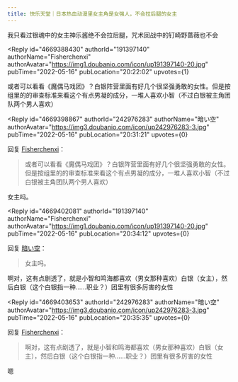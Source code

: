 ```yaml
---
title: 快乐天堂｜日本热血动漫里女主角是女强人，不会拉后腿的女主
---
```



<Forum groupName="动画番剧" groupUrl="https://www.douban.com/group/596353/" archivedAt="2025-05-16T16:30:55.840Z">
  <Post
    id="266917806"
    title="快乐天堂｜日本热血动漫里女主角是女强人，不会拉后腿的女主"
    url="https://www.douban.com/group/topic/266917806/?_spm_id=MjQyOTc2Mjgz"
    pubTime="2022-05-18"
    highlightUserId="191397140"
  >
我只看过银魂中的女主神乐酱绝不会拉后腿，咒术回战中的钉崎野蔷薇也不会

<Reply
  id="4669388430"
  authorId="191397140"
  authorName="Fisherchenxi"
  authorAvatar="https://img1.doubanio.com/icon/up191397140-20.jpg"
  pubTime="2022-05-16"
  pubLocation="20:22:02"
  upvotes={1}
>
或者可以看看《魔偶马戏团》？白银阵营里面有好几个很坚强勇敢的女性。但是按组里的的审查标准来看这个有点男凝的成分，一堆人喜欢小智（不过白银被主角团队两个男人喜欢）
</Reply>

<Reply
  id="4669398867"
  authorId="242976283"
  authorName="暗い空"
  authorAvatar="https://img3.doubanio.com/icon/up242976283-3.jpg"
  pubTime="2022-05-16"
  pubLocation="20:31:21"
  upvotes={0}
>
回复 [Fisherchenxi](https://www.douban.com/people/191397140/)：
 > 或者可以看看《魔偶马戏团》？白银阵营里面有好几个很坚强勇敢的女性。但是按组里的的审查标准来看这个有点男凝的成分，一堆人喜欢小智（不过白银被主角团队两个男人喜欢）

女主吗。
</Reply>

<Reply
  id="4669402081"
  authorId="191397140"
  authorName="Fisherchenxi"
  authorAvatar="https://img1.doubanio.com/icon/up191397140-20.jpg"
  pubTime="2022-05-16"
  pubLocation="20:34:12"
  upvotes={0}
>
回复 [暗い空](https://www.douban.com/people/242976283/)：
 > 女主吗。

啊对，这有点剧透了，就是小智和鸣海都喜欢（男女那种喜欢）白银（女主），然后白银（这个白银指一种......职业？）团里有很多厉害的女性
</Reply>

<Reply
  id="4669403653"
  authorId="242976283"
  authorName="暗い空"
  authorAvatar="https://img3.doubanio.com/icon/up242976283-3.jpg"
  pubTime="2022-05-16"
  pubLocation="20:35:35"
  upvotes={0}
>
回复 [Fisherchenxi](https://www.douban.com/people/191397140/)：
 > 啊对，这有点剧透了，就是小智和鸣海都喜欢（男女那种喜欢）白银（女主），然后白银（这个白银指一种......职业？）团里有很多厉害的女性

嗯
</Reply>
  </Post>
</Forum>
